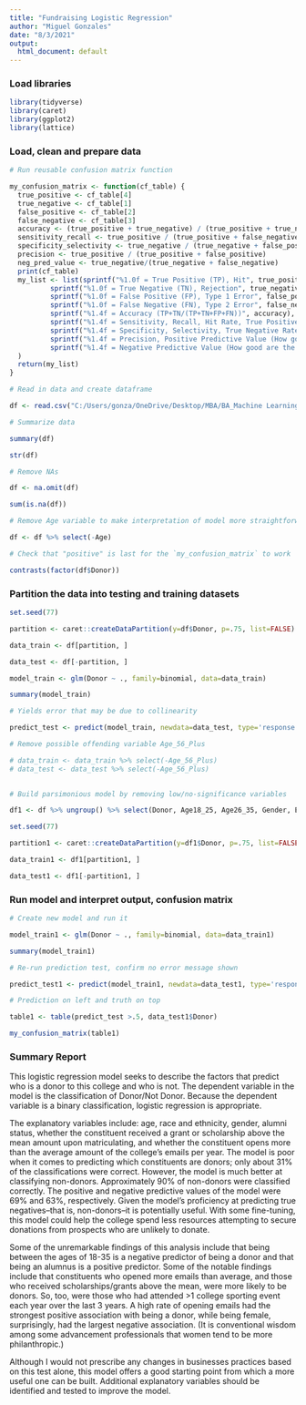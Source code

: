 ---
title: "Fundraising Logistic Regression"
author: "Miguel Gonzales"
date: "8/3/2021"
output:
  html_document: default
---
### Load libraries
```{r}
library(tidyverse)
library(caret)
library(ggplot2)
library(lattice)
```
### Load, clean and prepare data
```{r}

# Run reusable confusion matrix function 

my_confusion_matrix <- function(cf_table) {
  true_positive <- cf_table[4]
  true_negative <- cf_table[1]
  false_positive <- cf_table[2]
  false_negative <- cf_table[3]
  accuracy <- (true_positive + true_negative) / (true_positive + true_negative + false_positive + false_negative)
  sensitivity_recall <- true_positive / (true_positive + false_negative) 
  specificity_selectivity <- true_negative / (true_negative + false_positive)
  precision <- true_positive / (true_positive + false_positive) 
  neg_pred_value <- true_negative/(true_negative + false_negative)
  print(cf_table)
  my_list <- list(sprintf("%1.0f = True Positive (TP), Hit", true_positive),
          sprintf("%1.0f = True Negative (TN), Rejection", true_negative),
          sprintf("%1.0f = False Positive (FP), Type 1 Error", false_positive),
          sprintf("%1.0f = False Negative (FN), Type 2 Error", false_negative),
          sprintf("%1.4f = Accuracy (TP+TN/(TP+TN+FP+FN))", accuracy), 
          sprintf("%1.4f = Sensitivity, Recall, Hit Rate, True Positive Rate (How many positives did the model get right? TP/(TP+FN))", sensitivity_recall),
          sprintf("%1.4f = Specificity, Selectivity, True Negative Rate (How many negatives did the model get right? TN/(TN+FP))", specificity_selectivity),
          sprintf("%1.4f = Precision, Positive Predictive Value (How good are the model's positive predictions? TP/(TP+FP))", precision),
          sprintf("%1.4f = Negative Predictive Value (How good are the model's negative predictions? TN/(TN+FN)", neg_pred_value)
  )
  return(my_list)
}

```


```{r}

# Read in data and create dataframe

df <- read.csv("C:/Users/gonza/OneDrive/Desktop/MBA/BA_Machine Learning/Homework/DonorData.csv", stringsAsFactors = T)

# Summarize data

summary(df)

str(df)

```


```{r}

# Remove NAs

df <- na.omit(df)

sum(is.na(df))

# Remove Age variable to make interpretation of model more straightforward (age ranges are still included)

df <- df %>% select(-Age)

```

```{r}

# Check that "positive" is last for the `my_confusion_matrix` to work 

contrasts(factor(df$Donor))

```


### Partition the data into testing and training datasets
```{r}

set.seed(77) 

partition <- caret::createDataPartition(y=df$Donor, p=.75, list=FALSE)

data_train <- df[partition, ]

data_test <- df[-partition, ]

```

```{r}
model_train <- glm(Donor ~ ., family=binomial, data=data_train)

summary(model_train)
```


```{r}
# Yields error that may be due to collinearity

predict_test <- predict(model_train, newdata=data_test, type='response')

# Remove possible offending variable Age_56_Plus

# data_train <- data_train %>% select(-Age_56_Plus)
# data_test <- data_test %>% select(-Age_56_Plus)
 
```


```{r}

# Build parsimonious model by removing low/no-significance variables

df1 <- df %>% ungroup() %>% select(Donor, Age18_25, Age26_35, Gender, Email_Open_High, Alum, Recv_Grt_Schol_High, AttendGames)

set.seed(77) 

partition1 <- caret::createDataPartition(y=df1$Donor, p=.75, list=FALSE)

data_train1 <- df1[partition1, ]

data_test1 <- df1[-partition1, ]
```

### Run model and interpret output, confusion matrix
```{r}

# Create new model and run it

model_train1 <- glm(Donor ~ ., family=binomial, data=data_train1)

summary(model_train1)

```

```{r}

# Re-run prediction test, confirm no error message shown

predict_test1 <- predict(model_train1, newdata=data_test1, type='response')

```

```{r}

# Prediction on left and truth on top

table1 <- table(predict_test >.5, data_test1$Donor) 

my_confusion_matrix(table1)

```
### Summary Report

This logistic regression model seeks to describe the factors that predict who is a donor to this college and who is not. The dependent variable in the model is the classification of Donor/Not Donor. Because the dependent variable is a binary classification, logistic regression is appropriate. 

The explanatory variables include: age, race and ethnicity, gender, alumni status, whether the constituent received a grant or scholarship above the mean amount upon matriculating, and whether the constituent opens more than the average amount of the college's emails per year. The model is poor when it comes to predicting which constituents are donors; only about 31% of the classifications were correct. However, the model is much better at classifying non-donors. Approximately 90% of non-donors were classified correctly. The positive and negative predictive values of the model were 69% and 63%, respectively. Given the model's proficiency at predicting true negatives--that is, non-donors--it is potentially useful. With some fine-tuning, this model could help the college spend less resources attempting to secure donations from prospects who are unlikely to donate. 

Some of the unremarkable findings of this analysis include that being between the ages of 18-35 is a negative predictor of being a donor and that being an alumnus is a positive predictor. Some of the notable findings include that constituents who opened more emails than average, and those who received scholarships/grants above the mean, were more likely to be donors. So, too, were those who had attended >1 college sporting event each year over the last 3 years. A high rate of opening emails had the strongest positive association with being a donor, while being female, surprisingly, had the largest negative association. (It is conventional wisdom among some advancement professionals that women tend to be more philanthropic.)

Although I would not prescribe any changes in businesses practices based on this test alone, this model offers a good starting point from which a more useful one can be built. Additional explanatory variables should be identified and tested to improve the model. 


